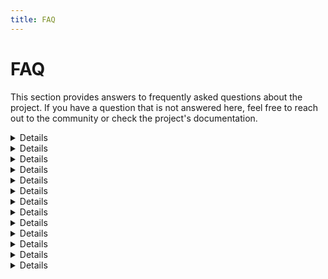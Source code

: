 ```yaml
---
title: FAQ
---
```


# FAQ

This section provides answers to frequently asked questions about the project. If you have a question that is not answered here, feel free to reach out to the community or check the project's documentation.

<Details summary="What is the main goal of this project?">
  The project aims to teach computer animation concepts through an interactive,
  gamified environment. Players learn by solving visual challenges using a
  node-based programming system.
</Details>

<Details summary="Who is this project designed for?">
  It's mainly targeted at students and anyone interested in the concepts of
  interactive systems. No prior programming experience is required.
</Details>

<Details summary="Do I need to know node based programming systems?">
  No, we try to slowly introduce you to the concepts of node based programming
  in the first few levels.
</Details>

<Details summary="Do I need to install anything to use it?">
  No installation is required — everything runs in the browser. Just open the
  site and start playing.
</Details>

<Details summary="Is this just for learning, or can I build real projects with it?">
  The main focus is on learning, and while the system is capable of prototyping
  real interactive behaviors, the current levels and nodes don't yet support
  fully custom solutions.
</Details>

<Details summary="How do levels progress in difficulty?">
  Each level builds on the last, introducing new concepts like loops, inverse
  kinematics, and abstraction gradually. This scaffolds learning without
  overwhelming the user.
</Details>

<Details summary="What if I get stuck on a level?">
  Hints are built into each level. For each level a level guide exists in the
  documentation. You can also revisit previous levels to reinforce earlier
  concepts.
</Details>

<Details summary="Can I share my solutions or learn from others?">
  No, the current platform doesn't yet include an option to share your solution.
  But solutions are saved so you can revisit them later. Tech savvy users could
  export and import solutions by modifying the local storage.
</Details>

<Details summary="Can nodes be copied between levels?">
  Yes, as long as you don't refresh the website (so no pressing
  <code>Ctrl+R, F5 or Ctrl+F5</code>).
</Details>

<Details summary="What is the meaning of the 3 small trashcans on the homepage?">
  The three small trashcans indicate level difficulty — from easiest (all
  trashcans are semi-transparent) to hardest (all trashcans are fully opaque).
</Details>

<Details summary="Can I reset my progress?">
  Yes, you can reset individual levels using the reset button in the level
  editor. Be careful though, as this will delete all your nodes for that level.
</Details>

<Details summary="I accidentally skipped the tutorial prompts.">
  You can restore all tutorial prompts and guidance messages previously skipped
  using the reset tutorial button in the help menu. The help menu can be
  accessed in each level using the **?** button.
</Details>

<Details summary="Help, the nodes don't work anymore.">
  If all things fail, you can try resetting the local storage. To clear the
  local storage for this webpage, right-click anywhere on the page, select
  "Inspect", go to the "Application" tab, and choose "Local Storage" from the
  sidebar — then right-click the entries and select "Clear". This{" "}
  <strong>must</strong> happen without any level loaded, so either from the
  homepage or docs pages.
</Details>
